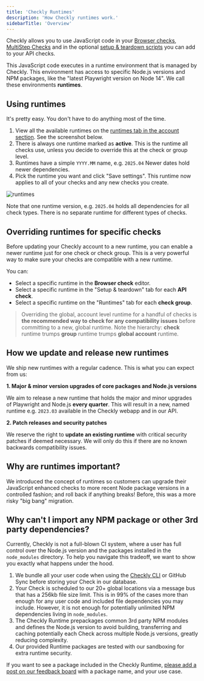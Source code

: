 ```yaml
---
title: 'Checkly Runtimes'
description: 'How Checkly runtimes work.'
sidebarTitle: 'Overview'
---
```


Checkly allows you to use JavaScript code in your [Browser checks](/docs/detect/synthetic-monitoring/browser-checks/overview), [MultiStep Checks](/docs/detect/synthetic-monitoring/multistep-checks/overview) and in the optional [setup & teardown scripts](/docs/detect/synthetic-monitoring/api-checks/set-up-and-tear-down) you can add to your API checks.

This JavaScript code executes in a runtime environment that is managed by Checkly. This environment has access to specific Node.js versions and NPM packages, like the "latest Playwright version on Node 14". We call these environments **runtimes**.

## Using runtimes

It's pretty easy. You don't have to do anything most of the time.

1. View all the available runtimes on the [runtimes tab in the account section](https://app.checklyhq.com/settings/account/runtimes/). See the screenshot below.
2. There is always one runtime marked as **active**. This is the runtime all checks use, unless you decide to override this at the check or group level.
4. Runtimes have a simple `YYYY.MM` name, e.g. `2025.04` Newer dates hold newer dependencies.
3. Pick the runtime you want and click "Save settings". This runtime now applies to all of your checks and any new checks you create.

![runtimes](/images/docs/images/cli/account_runtimes.png)

Note that one runtime version, e.g. `2025.04` holds all dependencies for all check types. There is no separate runtime for different types of checks.

## Overriding runtimes for specific checks

Before updating your Checkly account to a new runtime, you can enable a newer runtime just for one check or check group. This is a very powerful way to make sure your checks are compatible with a new runtime.

You can:

- Select a specific runtime in the **Browser check** editor.
- Select a specific runtime in the "Setup & teardown" tab for each **API check**.
- Select a specific runtime on the "Runtimes" tab for each **check group**.

> Overriding the global, account level runtime for a handful of checks is **the recommended way to check for any compatibility issues** before committing to a new, global runtime. Note the hierarchy: **check** runtime trumps **group** runtime trumps **global account** runtime.

## How we update and release new runtimes

We ship new runtimes with a regular cadence. This is what you can expect from us:

**1. Major & minor version upgrades of core packages and Node.js versions**

We aim to release a new runtime that holds the major and minor upgrades of Playwright and Node.js **every quarter**. This will result in a new, named runtime e.g. `2023.03` available in the Checkly webapp and in our API.

**2. Patch releases and security patches**

We reserve the right to **update an existing runtime** with critical security patches if deemed necessary. We will only do this if there are no known backwards compatibility issues.

## Why are runtimes important?

We introduced the concept of runtimes so customers can upgrade their JavaScript enhanced checks to more recent Node package versions in a controlled fashion; and roll back if anything breaks! Before, this was a more risky "big bang" migration.

## Why can't I import any NPM package or other 3rd party dependencies?

Currently, Checkly is not a full-blown CI system, where a user has full control over the Node.js version and the packages installed in the `node_modules` directory. To help you navigate this tradeoff, we want to show you exactly what happens under the hood.

1. We bundle all your user code when using the [Checkly CLI](/docs/cli) or GitHub Sync before storing your Check in our database.
2. Your Check is scheduled to our 20+ global locations via a message bus that has a 256kb file size limit. This is in 99%
of the cases more than enough for any user code and included file dependencies you may include. However, it is not enough for potentially unlimited
NPM dependencies living in `node_modules`.
3. The Checkly Runtime prepackages common 3rd party NPM modules and defines the Node.js version to avoid building, transferring and caching potentially each Check across multiple Node.js versions, greatly reducing complexity.
4. Our provided Runtime packages are tested with our sandboxing for extra runtime security.

If you want to see a package included in the Checkly Runtime, [please add a post on our feedback board](https://feedback.checklyhq.com/) with a package name, and your use case.

